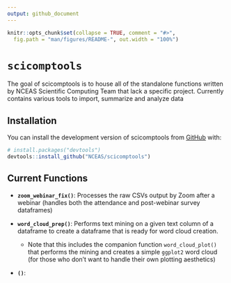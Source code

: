 ```yaml
---
output: github_document
---
```


<!-- README.md is generated from README.Rmd. Please edit that file -->

```r
knitr::opts_chunk$set(collapse = TRUE, comment = "#>",
  fig.path = "man/figures/README-", out.width = "100%")
```

# `scicomptools`

<!-- badges: start -->

<!-- badges: end -->

The goal of scicomptools is to house all of the standalone functions written by NCEAS Scientific Computing Team that lack a specific project. Currently contains various tools to import, summarize and analyze data

## Installation

You can install the development version of scicomptools from [GitHub](https://github.com/) with:

``` r
# install.packages("devtools")
devtools::install_github("NCEAS/scicomptools")
```

## Current Functions

-   **`zoom_webinar_fix()`**: Processes the raw CSVs output by Zoom after a webinar (handles both the attendance and post-webinar survey dataframes)

-   **`word_cloud_prep()`**: Performs text mining on a given text column of a dataframe to create a dataframe that is ready for word cloud creation.

    -   Note that this includes the companion function `word_cloud_plot()` that performs the mining and creates a simple `ggplot2` word cloud (for those who don't want to handle their own plotting aesthetics)

-   **`()`**:
